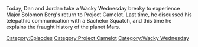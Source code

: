 {{DEFAULTSORT:
    #_EPISODE_0722:Space Capitalism Is Still Capitalism
}}{{Episode
    | title         = Space Capitalism Is Still Capitalism
    | caption       = [https://knowledgefight.libsyn.com/722-space-capitalism-is-still-capitalism Listen to this episode on Libsyn]
    | episodeNumber = 722
    | length        = 02:30:05
    | airDate       = September 7, 2022
    | episodeType   = [[:Category:Project Camelot|Project Camelot]], [[:Category:Wacky Wednesday|Wacky Wednesday]]
    | appearance    = [[Solomon Berg]]
    | previousEpisode = [[721: September 2, 2022]]
    | nextEpisode     = [[723: September 8, 2022]]
}}

{{Stub}}

Today, Dan and Jordan take a Wacky Wednesday breaky to experience Major Solomon Berg's return to Project Camelot.  Last time, he discussed his telepathic communication with a Bachelor Squatch, and this time he explains the fraught history of the planet Mars.

[[Category:Episodes]]
[[Category:Project Camelot]]
[[Category:Wacky Wednesday]]
